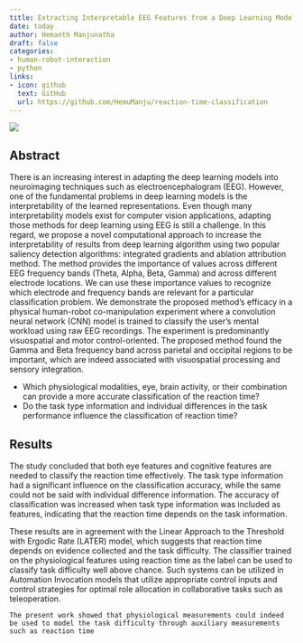 ```yaml
---
title: Extracting Interpretable EEG Features from a Deep Learning Model to Assess the Quality of Human-Robot Co-manipulation
date: today
author: Hemanth Manjunatha
draft: false
categories:
- human-robot-interaction
- python
links:
- icon: github
  text: GitHub
  url: https://github.com/HemuManju/reaction-time-classification
---
```


![](cover.jpg){fig-align="center"}

## Abstract

There is an increasing interest in adapting the deep learning models into neuroimaging techniques such as electroencephalogram (EEG). However, one of the fundamental problems in deep learning models is the interpretability of the learned representations. Even though many interpretability models exist for computer vision applications, adapting those methods for deep learning using EEG is still a challenge. In this regard, we propose a novel computational approach
to increase the interpretability of results from deep learning algorithm using two popular saliency detection algorithms: integrated gradients and ablation attribution method. The method provides the importance of values across different EEG frequency bands (Theta, Alpha, Beta, Gamma) and across different electrode locations. We can use these importance values to recognize which electrode and frequency bands are relevant for a particular classification problem. We demonstrate the proposed method’s efficacy in a physical human-robot co-manipulation experiment where a convolution neural network (CNN) model is trained to classify the user’s mental workload using raw EEG recordings. The experiment is predominantly visuospatial and motor control-oriented. The proposed method found the Gamma and Beta frequency band across parietal and occipital regions to be important, which are indeed associated with visuospatial processing and sensory integration.

:::{.callout-important title=Research\ Questions}

- Which physiological modalities, eye, brain activity, or their combination can provide a more accurate classification of the reaction time?
- Do the task type information and individual differences in the task performance influence the classification of reaction time?
:::

## Results

The study concluded that both eye features and cognitive features are needed to classify the reaction time effectively. The task type information had a significant influence on the classification accuracy, while the same could not be said with individual difference information. The accuracy of classification was increased when task type information was included as features, indicating that the reaction time depends on the task information.

These results are in agreement with the Linear Approach to the Threshold with Ergodic Rate (LATER) model, which suggests that reaction time depends on evidence collected and the task difficulty. The classifier trained on the physiological features using reaction time as the label can be used to classify task difficulty well above chance. Such systems can be utilized in Automation Invocation models that utilize appropriate control inputs and control strategies for optimal role allocation in collaborative tasks such as teleoperation.

`The present work showed that physiological measurements could indeed be used to model the task difficulty through auxiliary measurements such as reaction time`
